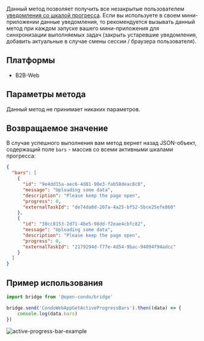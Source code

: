 Данный метод позволяет получить все незакрытые пользователем [уведомления со шкалой прогресса](/docs/bridge/methods/notifications/show-progress-bar).
Если вы используете в своем мини-приложении данные уведомления,
то рекомендуется вызывать данный метод при каждом запуске вашего мини-приложения для синхронизации выполняемых задач
(закрыть устаревшие уведомления, добавить актуальные в случае смены сессии / браузера пользователя).

## Платформы
- B2B-Web

## Параметры метода

Данный метод не принимает никаких параметров.

## Возвращаемое значение

В случае успешного выполнения вам метод вернет назад JSON-объект, содержащий поле `bars` - массив со всеми активными шкалами прогресса:
```json
{
  "bars": [
    {
      "id": "9e4dd15a-aec6-4d81-90e3-fab58deac8c0",
      "message": "Uploading some data",
      "description": "Please keep the page open",
      "progress": 0,
      "externalTaskId": "de74da8d-207a-4a25-bf52-5bce25efe860"
    },
    {
      "id": "30cc8153-2d71-4be5-98dd-f2eae4cbfc82",
      "message": "Uploading some data",
      "description": "Please keep the page open",
      "progress": 0,
      "externalTaskId": "2179294d-f77e-4d54-9bac-94094f94adcc"
    }
  ]
}
```

## Пример использования
```typescript jsx
import bridge from '@open-condo/bridge'

bridge.send('CondoWebAppGetActiveProgressBars').then((data) => {
    console.log(data.bars)
})
```

![active-progress-bar-example](/bridge/active-progress-bars.png)
